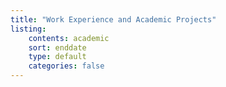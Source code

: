 ```yaml
---
title: "Work Experience and Academic Projects"
listing:
    contents: academic
    sort: enddate
    type: default
    categories: false
---
```


